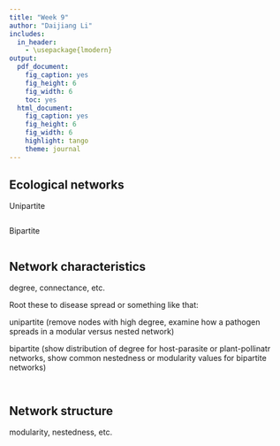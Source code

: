 ```yaml
---
title: "Week 9"
author: "Daijiang Li"
includes:
  in_header:
    - \usepackage{lmodern}
output:
  pdf_document:
    fig_caption: yes
    fig_height: 6
    fig_width: 6
    toc: yes
  html_document:
    fig_caption: yes
    fig_height: 6
    fig_width: 6
    highlight: tango
    theme: journal
---
```




 




## Ecological networks


Unipartite

```r




```


Bipartite

```r




```







## Network characteristics

degree, connectance, etc.

Root these to disease spread or something like that:

unipartite (remove nodes with high degree, examine how a pathogen spreads in a modular versus nested network)

bipartite (show distribution of degree for host-parasite or plant-pollinatr networks, show common nestedness or modularity values for bipartite networks)


```r




```




```r




```









## Network structure

modularity, nestedness, etc.

```r




```




```r




```



